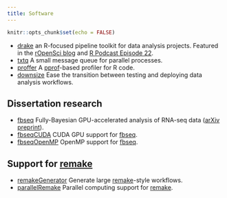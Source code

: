 ```yaml
---
title: Software
---
```


```r
knitr::opts_chunk$set(echo = FALSE)
```

- [drake](https://github.com/ropensci/drake) an R-focused pipeline toolkit for data analysis projects. Featured in the [rOpenSci blog](https://ropensci.org/blog/2018/02/06/drake/) and [R Podcast Episode 22](https://r-podcast.org/episode/022-diving-in-to-drake-with-will-landau/).
- [txtq](https://github.com/wlandau/txtq) A small message queue for parallel processes.
- [proffer](https://github.com/r-prof/proffer) A [pprof](https://github.com/google/pprof)-based profiler for R code.
- [downsize](https://github.com/wlandau/downsize) Ease the transition between testing and deploying data analysis workflows.

## Dissertation research

- [fbseq](https://github.com/wlandau/fbseq) Fully-Bayesian GPU-accelerated analysis of RNA-seq data ([arXiv preprint](http://arxiv.org/abs/1606.06659)).
- [fbseqCUDA](https://github.com/wlandau/fbseqCUDA) CUDA GPU support for [fbseq](https://github.com/wlandau/fbseq).
- [fbseqOpenMP](https://github.com/wlandau/fbseqOpenMP) OpenMP support for [fbseq](https://github.com/wlandau/fbseq).

## Support for [remake](https://github.com/richfitz/remake)

- [remakeGenerator](https://www.github.com/wlandau/remakeGenerator) Generate large [remake](https://github.com/richfitz/remake)-style workflows.
- [parallelRemake](https://www.github.com/wlandau/parallelRemake) Parallel computing support for [remake](https://github.com/richfitz/remake).
